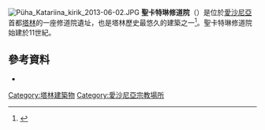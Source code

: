 [[File:Püha_Katariina_kirik_2013-06-02.JPG|thumb]]
'''聖卡特琳修道院'''（{{lang-et|Dominiiklaste klooster}}）是位於[[愛沙尼亞|愛沙尼亞]]首都[[塔林|塔林]]的一座修道院遺址，也是塔林歷史最悠久的建築之一<ref name=unesco>{{cite web|url= http://whc.unesco.org/en/list/822|title= Historic Centre (Old Town) of Tallinn|author= <!--Staff writer(s); no by-line.-->|date= |website= |publisher= UNESCO|accessdate= 10 September 2013|archive-date= 2017-07-11|archive-url= https://web.archive.org/web/20170711121824/http://whc.unesco.org/en/list/822|dead-url= no}}</ref>。聖卡特琳修道院始建於11世紀。

==參考資料==
{{Reflist}}
*{{commons category-inline|St. Catherine's Monastery (Tallinn)}}

{{coord|59|26|15|N|24|44|52|E|type:landmark_region:EE|display=title}}
{{塔林地标}}

[[Category:塔林建築物|Category:塔林建築物]]
[[Category:愛沙尼亞宗教場所|Category:愛沙尼亞宗教場所]]